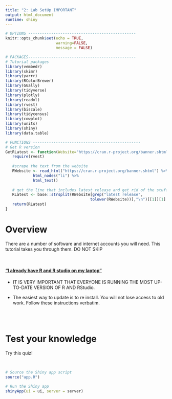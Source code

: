 ```yaml
---
title: "2: Lab SetUp IMPORTANT"
output: html_document
runtime: shiny
---
```



```r
# OPTIONS -----------------------------------------------
knitr::opts_chunk$set(echo = TRUE, 
                      warning=FALSE, 
                      message = FALSE)
```

```r

# PACKAGES-----------------------------------------------
# Tutorial packages
library(vembedr)
library(skimr)
library(yarrr)
library(RColorBrewer)
library(GGally) 
library(tidyverse)
library(plotly)
library(readxl)
library(rvest)
library(biscale)
library(tidycensus)
library(cowplot)
library(units)
library(shiny)
library(data.table)

# FUNCTIONS -----------------------------------------------
# Get R version
GetRLatest <- function(Website="https://cran.r-project.org/banner.shtml"){
   require(rvest)
   
   #scrape the text from the website
   RWebsite <- read_html("https://cran.r-project.org/banner.shtml") %>%
            html_nodes("li") %>%
            html_text()
   
   # get the line that includes latest release and get rid of the stuff after
   RLatest <- base::strsplit(RWebsite[grep("latest release",
                                     tolower(RWebsite))],"\n")[[1]][1]
   return(RLatest)
}

```

# Overview

There are a number of software and internet accounts you will need. This tutorial takes you through them. DO NOT SKIP

<br>

#### ["I already have R and R studio on my laptop"]{.underline}

-   IT IS VERY IMPORTANT THAT EVERYONE IS RUNNING THE MOST UP-TO-DATE VERSION OF R AND RStudio. <br>

-   The easiest way to update is to re install. You will not lose access to old work. Follow these instructions verbatim.

<br><br>


# Test your knowledge

Try this quiz!

<br>

```r
# Source the Shiny app script
source("app.R")

# Run the Shiny app
shinyApp(ui = ui, server = server)
```